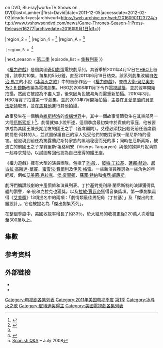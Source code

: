 {{noteTA
|G1=TV
|G2=Show
}}
{{Infobox television season
|bgcolour = #295354
|fgcolour = 
|image = [[File:GoT_S1_Poster_01.jpg|250px]]
|caption = 《權力遊戲》首季劇集海報<br>盒裝DVD的封面藝術插圖，描繪著坐於「鐵王座」上的艾德·史塔克。
|season_name = 《权力的游戏》第一季
|eng_name = {{lang|en|''Game of Thrones'' (Season 1)}}
|starring = 參見[[权力的游戏角色列表#主要演員|《權力遊戲》演員列表]]
|country = {{USA}}
|network = [[HBO|HBO]]
|first_aired = {{Start date|2011|4|17}}
|last_aired = {{End date|2011|6|19}}
|num_episodes = 10
|region_1 = {{Start date|2012|3|6}}<ref name="region1">{{Cite web|url=http://www.tvshowsondvd.com/news/Game-Thrones-Season-1-Press-Release/16277|title=Game of Thrones – HBO's Official Press Release with Full Details of {{'}}''The Complete 1st Season''{{'}} on DVD, Blu-ray|work=TV Shows on DVD|last=Lambert|first=David|date=2011-12-05|accessdate=2012-02-03|deadurl=yes|archiveurl=https://web.archive.org/web/20160901123724/http://www.tvshowsondvd.com/news/Game-Thrones-Season-1-Press-Release/16277|archivedate=2016年9月1日|df=}}</ref>
|region_2 = {{Start date|2012|3|5}}<ref>{{Cite web|url=http://www.amazon.co.uk/Game-Thrones-Season-1-DVD/dp/B004LRO176/|title=Game of Thrones – Season 1 (DVD)|work=Amazon UK|accessdate=February 3, 2012, 2011|archive-url=https://web.archive.org/web/20120321162039/http://www.amazon.co.uk/Game-Thrones-Season-1-DVD/dp/B004LRO176|archive-date=2012-03-21|dead-url=no}}</ref>
|region_4 = {{Start date|2012|3|7}}<ref>{{Cite web|url=http://www.ezydvd.com.au/blu-ray/game-of-thrones-season-1/dp/6108643|title=Game of Thrones: Season 1|work=Ezy DVD|accessdate=2012-02-03|deadurl=yes|archiveurl=https://web.archive.org/web/20120110081715/http://www.ezydvd.com.au/blu-ray/game-of-thrones-season-1/dp/6108643|archivedate=2012-01-10}}</ref>
|region_A = {{Start date|2012|3|5}}<ref name="region1"/>
 |region_B = {{Start date|2012|3|5}}<ref>{{Cite web|url=http://www.amazon.co.uk/Game-Thrones-Season-Blu-ray-Region/dp/B006FIXFVC/|title=Game of Thrones – Season 1 (Blu-ray) (Region Free)|work=Amazon UK|accessdate=2012-02-03|archive-url=https://web.archive.org/web/20120217093602/http://www.amazon.co.uk/Game-Thrones-Season-Blu-ray-Region/dp/B006FIXFVC|archive-date=2012-02-17|dead-url=no}}</ref>
|next_season = [[权力的游戏_(第二季)|第二季]]
|episode_list = [[权力的游戏集数列表|集數列表]]
}}

《[[权力的游戏_(电视剧)|權力遊戲]]》是個美國[[奇幻作品|奇幻]][[劇情片|劇情]]電視劇系列，其首季於2011年4月17日在[[HBO|HBO]]上首播，該季共10集，每集約55分鐘，直至2011年6月19日结束。該系列劇集改編自[[乔治·马丁|佐治·馬丁]]的小說《[[冰與火之歌|冰與火之歌]]》中的首部作品—《[[权力的游戏_(小说)|權力遊戲]]》，並由[[大卫·贝尼奥夫|大衛·貝尼奧夫]]及[[D·B·魏斯|D·B·魏斯]]改編為電視劇集。HBO於2008年11月下令作[[電視試播|電視試播]]，並於翌年開始拍攝。然而它被認為不盡人意，後來因角色被易角而需重新拍攝。2010年3月，HBO落實了拍攝第一季劇集，並於2010年7月開始拍攝，主要在[[北愛爾蘭|北愛爾蘭]]的[[貝爾法斯特|貝爾法斯特]]取景，並在[[馬耳他|馬耳他]]進行其他拍攝。

故事發生在一個稱為[[冰與火之歌的世界#維斯特洛|維斯特洛]]的[[虛構世界|虛構世界]]中，其中一個故事情節發生在其東部另一大陸[[冰與火之歌的世界#厄斯索斯|厄斯索斯]]上<ref>[http://www.westeros.org/Citadel/SSM/Month/2008/07/ Spanish Q&A] {{Wayback|url=http://www.westeros.org/Citadel/SSM/Month/2008/07/ |date=20160817123724 }} – July 2008</ref>。劇情就如小說所述，這個季度最初集中於貴族{{le|艾德·史塔克|Ned Stark}}的家庭，他被要求成為其國王兼長期朋友{{le|羅伯特·巴拉森|Robert Baratheon}}的國王之手（首席顧問）。艾德必須找出殺死前任首席顧問喬恩·阿林的人，並試圖保護自己的家人免受他們的敵對家族—蘭尼斯特的侵害。他發現到前任為揭露蘭尼斯特家族的黑暗秘密而死的事；同時在厄斯索斯，被流亡的前國王之子韋賽里斯·坦格利安（Viserys Targaryen）與他的姊妹丹妮莉絲一起尋求幫助，以試圖奪回他認為自己應得的鐵王座。

《權力遊戲》擁有大型的演員團隊，包括了[[西恩·賓|辛·般]]、{{le|馬克·艾迪|Mark Addy}}、[[彼特·丁拉基|彼特·丁拉基]]、[[琳娜·海蒂|蓮娜·赫迪]]、[[尼可拉·科斯特-瓦爾道|尼古拉·高斯達-華竇]]、[[蜜雪兒·費爾利|蜜雪兒·費爾利]]及[[伊恩·格雷|伊恩·格雷]]。一些新演員獲選為一些角色的年輕版，例如[[艾美莉·克拉克|艾美莉·克拉克]]、[[基特·哈靈頓|傑·夏寧頓]]、[[蘇菲·特納|蘇菲·特納]]和[[麦茜·威廉姆斯|梅西·威廉斯]]。

劇評們稱讚該劇的生產價值和演員列表。丁拉基對提利昂·蘭尼斯特的演譯獲得具體的讚譽，辛·般和克拉克也獲獎，以及[[拉民·贾瓦迪|拉敏·賈瓦帝]]獲得音樂獎項。第一季劇集贏得《[[艾美獎|艾美獎]]》13項提名中的兩項：「劇情類最佳男配角（丁拉基）」及「傑出的主題設計」。它也被提名為「傑出劇集系列」。

在整個季度中，美國收視率增長了約33％，於大結局的收視更從220萬人次增加至300萬以上。

== 集數 ==
{{See also|權力的遊戲集數列表}}
<onlyinclude>{{Episode table|background=#295354 |overall=5 |season=5 |title=25 |director=15 |writer=27 |airdate=12 |viewers=10 |country=美國 |episodes=
{{Episode list/sublist|权力的游戏集数列表
 |EpisodeNumber = 1
 |EpisodeNumber2 = 1
 |Title = [[凜冬將至|凜冬將至]]
 |AltTitle = Winter Is Coming
 |WrittenBy = [[大衛·貝尼奥夫|大衛·貝尼奥夫]] & [[D·B·魏斯|D·B·魏斯]]
 |DirectedBy = [[提姆·范·帕顿|提姆·范·帕顿]]
 |OriginalAirDate = {{Start date|2011|04|17}}
 |Viewers = 2.22<ref>{{cite web|url=http://tvbythenumbers.zap2it.com/2011/04/19/sunday-cable-ratings-nba-storage-wars-ax-men-khloe-lamar-the-killing-breakout-kings-sam-axe-game-of-thrones-much-more/89980|title=Sunday Cable Ratings: NBA, 'Storage Wars,' 'Ax Men,' 'Khloe & Lamar' + 'The Killing,' 'Breakout Kings,' 'Sam Axe,' 'Game of Thrones' & Much More|work=TV by the Numbers|last=Seidman|first=Robert|date=2011-04-19|accessdate=2011-04-20|archive-url=https://web.archive.org/web/20160817123724/http://tvbythenumbers.zap2it.com/2011/04/19/sunday-cable-ratings-nba-storage-wars-ax-men-khloe-lamar-the-killing-breakout-kings-sam-axe-game-of-thrones-much-more/89980|archive-date=2016-08-17|dead-url=yes}}</ref>
 |ShortSummary = 
 |LineColor = 295354
}}
{{Episode list/sublist|权力的游戏集数列表
 |EpisodeNumber = 2
 |EpisodeNumber2 = 2
 |Title = 國王大道
 |AltTitle = The Kingsroad
 |WrittenBy = 大衛·貝尼奥夫 & D·B·魏斯
 |DirectedBy = 提姆·范·帕顿
 |OriginalAirDate = {{Start date|2011|04|24}}
 |Viewers = 2.20<ref>{{cite web|url=http://tvbythenumbers.zap2it.com/2011/04/26/sunday-cable-ratings-nba-khloe-lamar-the-killing-breakout-kings-housewives-game-of-thrones-much-more/90557|title=Sunday Cable Ratings: NBA, 'Khloe & Lamar,' 'The Killing,' 'Breakout Kings,' 'Housewives,' 'Game of Thrones' & Much More|work=TV by the Numbers|last=Gorman|first=Bill|date=2011-04-26|accessdate=2011-04-27|archive-url=https://web.archive.org/web/20160817123724/http://tvbythenumbers.zap2it.com/2011/04/26/sunday-cable-ratings-nba-khloe-lamar-the-killing-breakout-kings-housewives-game-of-thrones-much-more/90557|archive-date=2016-08-17|dead-url=yes}}</ref>
 |ShortSummary = 
 |LineColor = 295354
}}
{{Episode list/sublist|权力的游戏集数列表
 |EpisodeNumber = 3
 |EpisodeNumber2 = 3
 |Title = 雪諾大人
 |AltTitle = Lord Snow
 |WrittenBy = 大衛·貝尼奥夫 & D·B·魏斯
 |DirectedBy = {{link-en|布莱恩·寇克|Brian Kirk}}
 |OriginalAirDate = {{Start date|2011|05|01}}
 |Viewers = 2.44<ref>{{cite web|url=http://tvbythenumbers.zap2it.com/2011/05/03/sunday-cable-ratings-more-death-of-bin-laden-ratings-khloe-lamar-law-order-ci-in-plain-sight-army-wives-housewives-game-of-thrones-much-more/91296|title=Sunday Cable Ratings: More 'Death of Bin Laden' Ratings; 'Khloe & Lamar,' 'Law & Order: CI,' 'In Plain Sight,' 'Army Wives,' 'Housewives,' 'Game of Thrones' & Much More|work=TV by the Numbers|last=Seidman|first=Robert|date=2011-05-03|accessdate=2011-05-04|archive-url=https://web.archive.org/web/20160817123724/http://tvbythenumbers.zap2it.com/2011/05/03/sunday-cable-ratings-more-death-of-bin-laden-ratings-khloe-lamar-law-order-ci-in-plain-sight-army-wives-housewives-game-of-thrones-much-more/91296|archive-date=2016-08-17|dead-url=yes}}</ref>
 |ShortSummary = 
 |LineColor = 295354
}}
{{Episode list/sublist|权力的游戏集数列表
 |EpisodeNumber = 4
 |EpisodeNumber2 = 4
 |Title = 殘缺之人
 |AltTitle = Cripples, Bastards, and Broken Things
 |WrittenBy = {{link-en|布莱恩·克格曼|Bryan Cogman}}
 |DirectedBy = 布莱恩·寇克
 |OriginalAirDate = {{Start date|2011|05|08}}
 |Viewers = 2.45<ref>{{cite web|url=http://tvbythenumbers.zap2it.com/2011/05/10/sunday-cable-ratings-bullshawks-tops-law-order-ci-in-plain-sight-army-wives-housewives-game-of-thrones-much-more/92058/|title=Sunday Cable Ratings: Bulls/Hawks Tops + 'Law & Order: CI,' 'In Plain Sight,' 'Army Wives,' 'Housewives,' 'Game of Thrones' & Much More|work=TV by the Numbers|date=2011-05-10|accessdate=2011-05-10|first=Bill|last=Gorman|archive-url=https://web.archive.org/web/20160817123724/http://tvbythenumbers.zap2it.com/2011/05/10/sunday-cable-ratings-bullshawks-tops-law-order-ci-in-plain-sight-army-wives-housewives-game-of-thrones-much-more/92058/|archive-date=2016-08-17|dead-url=yes}}</ref>
 |ShortSummary = 
 |LineColor = 295354
}}
{{Episode list/sublist|权力的游戏集数列表
 |EpisodeNumber = 5
 |EpisodeNumber2 = 5
 |Title = 獅狼之爭
 |AltTitle = The Wolf and the Lion
 |WrittenBy = 大衛·貝尼奥夫 & D·B·魏斯
 |DirectedBy = 布莱恩·寇克
 |OriginalAirDate = {{Start date|2011|05|15}}
 |Viewers = 2.58<ref>{{cite web|url=http://tvbythenumbers.zap2it.com/2011/05/18/sunday-cable-ratings-heatbulls-slam-dunks-law-order-ci-in-plain-sight-army-wives-housewives-game-of-thrones-much-more/93124/|title=Sunday Cable Ratings: Heat/Bulls Slam Dunks + 'Law & Order: CI,' 'In Plain Sight,' 'Army Wives,' 'Housewives,' 'Game of Thrones' & Much More|work=TV by the Numbers|last=Seidman|first=Robert|date=2011-05-18|accessdate=2011-05-18|archive-url=https://web.archive.org/web/20160513115710/http://tvbythenumbers.zap2it.com/2011/05/18/sunday-cable-ratings-heatbulls-slam-dunks-law-order-ci-in-plain-sight-army-wives-housewives-game-of-thrones-much-more/93124/|archive-date=2016-05-13|dead-url=yes}}</ref>
 |ShortSummary = 
 |LineColor = 295354
}}
{{Episode list/sublist|权力的游戏集数列表
 |EpisodeNumber = 6
 |EpisodeNumber2 = 6
 |Title = 黄金之冕
 |AltTitle = A Golden Crown
 |WrittenBy = {{small|'''故事：'''}}大衛·貝尼奥夫 & D·B·魏斯<br>{{small|'''劇本：'''}}{{link-en|珍·伊斯潘森|Jane Espenson}} & 大衛·貝尼奥夫 & D·B·魏斯
 |DirectedBy = {{link-en|丹尼爾·米納漢|Daniel Minahan}}
 |OriginalAirDate = {{Start date|2011|05|22}}
 |Viewers = 2.44<ref>{{cite web|url=http://tvbythenumbers.zap2it.com/2011/05/24/sunday-cable-ratings-heatbulls-scores-big-law-order-ci-in-plain-sight-army-wives-housewives-game-of-thrones-much-more/93748/|title=Sunday Cable Ratings: Heat/Bulls Scores Big + 'Law & Order: CI,' 'In Plain Sight,' 'Army Wives,' 'Housewives,' 'Game of Thrones' & Much More|work=TV by the Numbers|last=Gorman|first=Bill|date=2011-05-24|accessdate=2011-05-25|archive-url=https://web.archive.org/web/20160817123724/http://tvbythenumbers.zap2it.com/2011/05/24/sunday-cable-ratings-heatbulls-scores-big-law-order-ci-in-plain-sight-army-wives-housewives-game-of-thrones-much-more/93748/|archive-date=2016-08-17|dead-url=yes}}</ref>
 |ShortSummary = 
 |LineColor = 295354
}}
{{Episode list/sublist|权力的游戏集数列表
 |EpisodeNumber = 7
 |EpisodeNumber2 = 7
 |Title = 成王敗亡
 |AltTitle = You Win or You Die
 |WrittenBy = 大衛·貝尼奥夫 & D·B·魏斯
 |DirectedBy = 丹尼爾·米納漢
 |OriginalAirDate = {{Start date|2011|05|29}}
 |Viewers = 2.40<ref>{{cite web|url=http://tvbythenumbers.zap2it.com/2011/06/01/sunday-cable-ratings-my-big-fat-gypsy-wedding-breakout-kings-game-of-thrones-the-killing-more/94362/|title=Sunday Cable Ratings: 'My Big Fat Gypsy Wedding,' 'Game of Thrones,' 'The Killing' & More|work=TV by the Numbers|last=Gorman|first=Bill|date=2011-06-01|accessdate=2011-06-01|archive-url=https://web.archive.org/web/20160513115517/http://tvbythenumbers.zap2it.com/2011/06/01/sunday-cable-ratings-my-big-fat-gypsy-wedding-breakout-kings-game-of-thrones-the-killing-more/94362/|archive-date=2016-05-13|dead-url=yes}}</ref>
 |ShortSummary = 
 |LineColor = 295354
}}
{{Episode list/sublist|权力的游戏集数列表
 |EpisodeNumber = 8
 |EpisodeNumber2 = 8
 |Title = 針鋒相對
 |AltTitle = The Pointy End
 |WrittenBy = [[喬治·R·R·馬丁|喬治·R·R·馬丁]]
 |DirectedBy = 丹尼爾·米納漢
 |OriginalAirDate = {{Start date|2011|06|05}}
 |Viewers = 2.72<ref>{{cite web|url=http://tvbythenumbers.zap2it.com/2011/06/07/sunday-cable-ratings-mtv-movie-awards-leads-night-game-of-thrones-series-high-real-housewives-abdc-lots-more/94914/|title=Sunday Cable Ratings: 'MTV Movie Awards' Leads Night, 'Game of Thrones' Series High, 'Real Housewives,' 'ABDC' & Lots More|work=TV by the Numbers|last=Gorman|first=Bill|date=2011-06-07|accessdate=2011-06-08|archive-url=https://web.archive.org/web/20160817123724/http://tvbythenumbers.zap2it.com/2011/06/07/sunday-cable-ratings-mtv-movie-awards-leads-night-game-of-thrones-series-high-real-housewives-abdc-lots-more/94914/|archive-date=2016-08-17|dead-url=yes}}</ref>
 |ShortSummary = 
 |LineColor = 295354
}}
{{Episode list/sublist|权力的游戏集数列表
 |EpisodeNumber = 9
 |EpisodeNumber2 = 9
 |Title = 貝勒神像
 |AltTitle = Baelor
 |WrittenBy = 大衛·貝尼奥夫 & D·B·魏斯
 |DirectedBy = [[亞倫·泰勒_(導演)|亞倫·泰勒]]
 |OriginalAirDate = {{Start date|2011|06|12}}
 |Viewers = 2.66<ref>{{cite web|url=http://tvbythenumbers.zap2it.com/2011/06/14/sunday-cable-ratings-game-of-thrones-real-housewives-kardashians-in-plain-sight-army-wives-more/95543/|title=Sunday Cable Ratings: ‘Game of Thrones’, ‘Real Housewives,’ ‘Kardashians,’ ‘In Plain Sight,’ ‘Army Wives’ & More|last=Gorman|first=Bill|date=2011-06-14|work=TV by the Numbers|accessdate=2011-06-14|archive-url=https://web.archive.org/web/20160817123724/http://tvbythenumbers.zap2it.com/2011/06/14/sunday-cable-ratings-game-of-thrones-real-housewives-kardashians-in-plain-sight-army-wives-more/95543/|archive-date=2016-08-17|dead-url=yes}}</ref>
 |ShortSummary = 
 |LineColor = 295354
}}
{{Episode list/sublist|权力的游戏集数列表
 |EpisodeNumber = 10
 |EpisodeNumber2 = 10
 |Title = 血火同源
 |AltTitle = Fire and Blood
 |WrittenBy = 大衛·貝尼奥夫 & D·B·魏斯
 |DirectedBy = 亞倫·泰勒
 |OriginalAirDate = {{Start date|2011|06|19}}
 |Viewers = 3.04<ref>{{cite web|url=http://tvbythenumbers.zap2it.com/2011/06/21/sunday-cable-ratings-falling-skies-game-of-thrones-the-killing-in-plain-sight-law-order-ci-the-glades-and-much-more/96119/|title=Sunday Cable Ratings: 'Falling Skies,' 'Game of Thrones', 'The Killing,' 'In Plain Sight,' 'Law & Order: CI,' 'The Glades' and Much More|work=TV by the Numbers|last=Seidman|first=Robert|date=2011-06-21|accessdate=2011-06-22|archive-url=https://web.archive.org/web/20160817123724/http://tvbythenumbers.zap2it.com/2011/06/21/sunday-cable-ratings-falling-skies-game-of-thrones-the-killing-in-plain-sight-law-order-ci-the-glades-and-much-more/96119/|archive-date=2016-08-17|dead-url=yes}}</ref>
 |ShortSummary = 
 |LineColor = 295354
}}
}}</onlyinclude>

== 参考资料 ==
{{reflist|30em}}

== 外部链接 ==
* {{Official website|https://www.hbo.com/game-of-thrones/season-01|權力的遊戲（第一季）官方網站}}{{en}}
* {{IMDb episodes|0944947|權力的遊戲}}{{en}}

{{ASOIAF}}
{{DEFAULTSORT:Game of Thrones}}
[[Category:电视剧各集列表|Category:电视剧各集列表]]
[[Category:2011年美国电视季度|Category:2011年美国电视季度]]
[[Category:权力的游戏|第1季]]
[[Category:冰与火之歌|Category:冰与火之歌]]
[[Category:皮博迪奖得主|Category:皮博迪奖得主]]
[[Category:美國電視劇各集列表|Category:美國電視劇各集列表]]